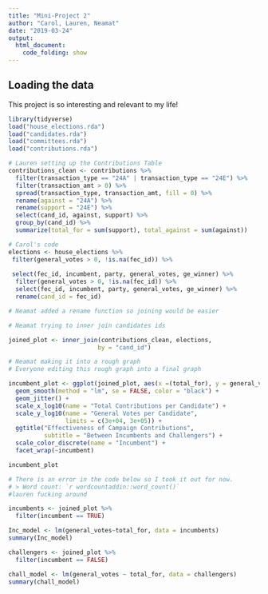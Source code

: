 ```yaml
---
title: "Mini-Project 2"
author: "Carol, Lauren, Neamat"
date: "2019-03-24"
output: 
  html_document:
    code_folding: show
---
```


## Loading the data

This project is so interesting and relevant to my life!

```r
library(tidyverse)
load("house_elections.rda")
load("candidates.rda")
load("committees.rda")
load("contributions.rda")
```

```r
# Lauren setting up the Contributions Table
contributions_clean <- contributions %>%
  filter(transaction_type == "24A" | transaction_type == "24E") %>%
  filter(transaction_amt > 0) %>%
  spread(transaction_type, transaction_amt, fill = 0) %>%
  rename(against = "24A") %>%
  rename(support = "24E") %>%
  select(cand_id, against, support) %>%
  group_by(cand_id) %>%
  summarize(total_for = sum(support), total_against = sum(against))
```

```r
# Carol's code 
elections <- house_elections %>%
 filter(general_votes > 0, !is.na(fec_id)) %>%
  
 select(fec_id, incumbent, party, general_votes, ge_winner) %>%
  filter(general_votes > 0, !is.na(fec_id)) %>%
  select(fec_id, incumbent, party, general_votes, ge_winner) %>%
  rename(cand_id = fec_id) 

# Neamat added a rename function so joining would be easier
```

```r
# Neamat trying to inner join candidates ids

joined_plot <- inner_join(contributions_clean, elections,
                         by = "cand_id")
```

```r
# Neamat making it into a rough graph
# Everyone editing this rough graph into a final graph

incumbent_plot <- ggplot(joined_plot, aes(x =(total_for), y = general_votes, color = incumbent)) +
  geom_smooth(method = "lm", se = FALSE, color = "black") +
  geom_jitter() +
  scale_x_log10(name = "Total Contributions per Candidate") +
  scale_y_log10(name = "General Votes per Candidate",
                limits = c(3e+04, 3e+05)) +
  ggtitle("Effectiveness of Campaign Contributions",
          subtitle = "Between Incumbents and Challengers") +
  scale_color_discrete(name = "Incumbent") +
  facet_wrap(~incumbent)

incumbent_plot
```

```r
# There is an error in the code below so I took it out for now.
# > Word count: `r wordcountaddin::word_count()`
#lauren fucking around

incumbents <- joined_plot %>%
  filter(incumbent == TRUE)

Inc_model <- lm(general_votes~total_for, data = incumbents)
summary(Inc_model)

challengers <- joined_plot %>%
  filter(incumbent == FALSE)

chall_model <- lm(general_votes ~ total_for, data = challengers)
summary(chall_model)
```
